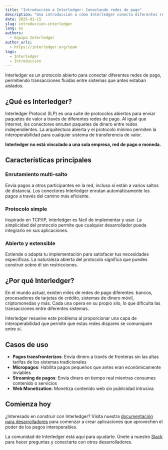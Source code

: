 ```yaml
---
title: "Introducción a Interledger: Conectando redes de pago"
description: "Una introducción a cómo Interledger conecta diferentes redes de pago"
date: 2025-01-15
slug: introduccion-interledger
lang: es
authors:
  - Equipo Interledger
author_urls:
  - https://interledger.org/team
tags:
  - Interledger
  - Introducción
---
```


Interledger es un protocolo abierto para conectar diferentes redes de pago, permitiendo transacciones fluidas entre sistemas que antes estaban aislados.

## ¿Qué es Interledger?

Interledger Protocol (ILP) es una suite de protocolos abiertos para enviar paquetes de valor a través de diferentes redes de pago. Al igual que Internet, los conectores enrutan paquetes de dinero entre redes independientes. La arquitectura abierta y el protocolo mínimo permiten la interoperabilidad para cualquier sistema de transferencia de valor.

**Interledger no está vinculado a una sola empresa, red de pago o moneda.**

## Características principales

### Enrutamiento multi-salto

Envía pagos a otros participantes en la red, incluso si están a varios saltos de distancia. Los conectores Interledger enrutan automáticamente los pagos a través del camino más eficiente.

### Protocolo simple

Inspirado en TCP/IP, Interledger es fácil de implementar y usar. La simplicidad del protocolo permite que cualquier desarrollador pueda integrarlo en sus aplicaciones.

### Abierto y extensible

Extiende o adapta tu implementación para satisfacer tus necesidades específicas. La naturaleza abierta del protocolo significa que puedes construir sobre él sin restricciones.

## ¿Por qué Interledger?

En el mundo actual, existen miles de redes de pago diferentes: bancos, procesadores de tarjetas de crédito, sistemas de dinero móvil, criptomonedas y más. Cada una opera en su propio silo, lo que dificulta las transacciones entre diferentes sistemas.

Interledger resuelve este problema al proporcionar una capa de interoperabilidad que permite que estas redes dispares se comuniquen entre sí.

## Casos de uso

- **Pagos transfronterizos**: Envía dinero a través de fronteras sin las altas tarifas de los sistemas tradicionales
- **Micropagos**: Habilita pagos pequeños que antes eran económicamente inviables
- **Streaming de pagos**: Envía dinero en tiempo real mientras consumes contenido o servicios
- **Web Monetization**: Monetiza contenido web sin publicidad intrusiva

## Comienza hoy

¿Interesado en construir con Interledger? Visita nuestra [documentación para desarrolladores](/developers/get-started) para comenzar a crear aplicaciones que aprovechen el poder de los pagos interoperables.

La comunidad de Interledger está aquí para ayudarte. Únete a nuestro [Slack](https://communityinviter.com/apps/interledger/interledger-working-groups-slack) para hacer preguntas y conectarte con otros desarrolladores.
